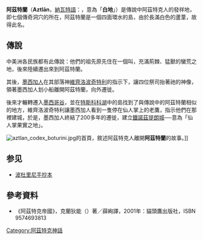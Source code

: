{{Aztecbox}}
'''阿茲特蘭'''（'''Aztlān'''，[[納瓦特語|納瓦特語]]：{{IPA|[ˈast͡ɬaːn]}}，意為「'''白地'''」）是傳說中阿茲特克人的發祥地，即七個傳奇洞穴的所在，阿茲特蘭是一個四面環水的島，由於長滿白色的蘆葦，故得此名。

==傳說==
中美洲各民族都有此傳說：他們的祖先原先住在一個叫{{link-en|奇科莫斯托克|Chicomoztoc}}，充滿荊棘、猛獸的蠻荒之地，後來陸續遷出來到阿茲特蘭。

其後，[[墨西加人|墨西加人]]在其部落神[[維齊洛波奇特利|維齊洛波奇特利]]的指示下，讓四位祭司抬著祂的神像，領著墨西加人划小船離開阿茲特蘭，向外遷徙。

後來才輾轉遷入[[墨西哥谷|墨西哥谷]]，並在[[特斯科科湖|特斯科科湖]]中的島找到了與傳說中的阿茲特蘭相似的地方，維齊洛波奇特利讓墨西加人看到一隻停在仙人掌上的老鷹，指示他們在那裡建城，於是，墨西加人終結了200多年的遷徙，建立[[特諾奇蒂特蘭|鐵諾茲提朗城]]──意為「仙人掌果實之地」。

[[File:aztlan_codex_boturini.jpg|thumb]]的首頁，敘述阿茲特克人離開'''阿茲特蘭'''的故事。]]

==参见==
* [[波杜里尼手抄本|波杜里尼手抄本]]

==參考資料==
* 《阿茲特克帝國》，克蘭狄能（{{link-en|Inga Clendinnen|Inga Clendinnen}}）著／薛絢譯，2001年：貓頭鷹出版社，ISBN 9574693813

{{Myth-stub}}
{{Aztec mythology}}
[[Category:阿茲特克神話|Category:阿茲特克神話]]